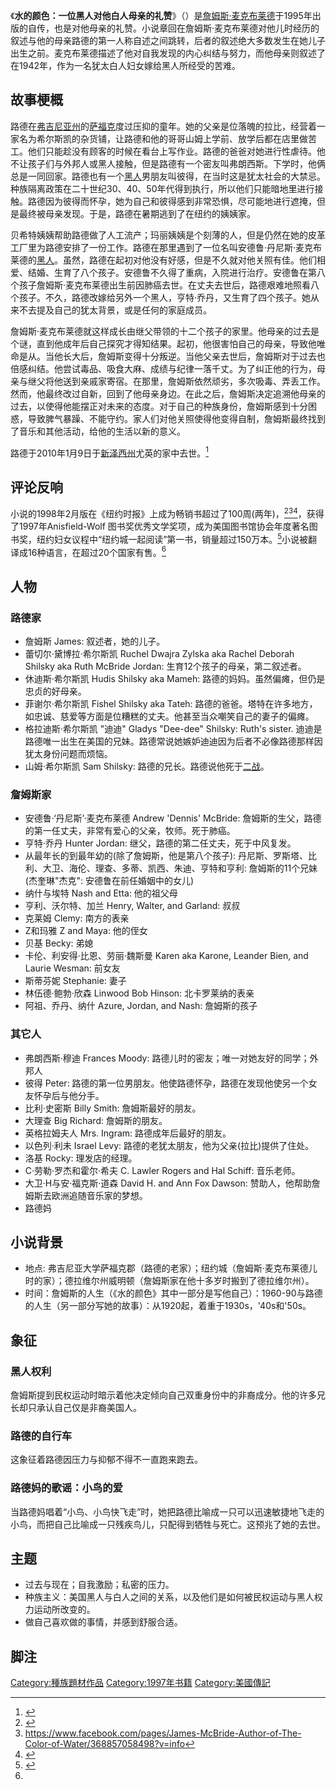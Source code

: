 《'''水的颜色：一位黑人对他白人母亲的礼赞'''》（{{lang-en|''The Color of Water: A Black Man's Tribute to His White Mother''}}）是[[詹姆斯·麦克布莱德|詹姆斯·麦克布莱德]]于1995年出版的自传，也是对他母亲的礼赞。小说章回在詹姆斯·麦克布莱德对他儿时经历的叙述与他的母亲路德的第一人称自述之间跳转，后者的叙述绝大多数发生在她儿子出生之前。麦克布莱德描述了他对自我发现的内心纠结与努力，而他母亲则叙述了在1942年，作为一名犹太白人妇女嫁给黑人所经受的苦难。

== 故事梗概 ==

路德在[[弗吉尼亚州|弗吉尼亚州]]的[[薩福克_(維吉尼亞州)|萨福克]]度过压抑的童年。她的父亲是位落魄的拉比，经营着一家名为希尔斯凯的杂货铺，让路德和他的哥哥山姆上学前、放学后都在店里做苦工。他们只能趁没有顾客的时候在看台上写作业。路德的爸爸对她进行性虐待。他不让孩子们与外邦人或黑人接触，但是路德有一个密友叫弗朗西斯。下学时，他俩总是一同回家。路德也有一个[[黑人|黑人]]男朋友叫彼得，在当时这是犹太社会的大禁忌。种族隔离政策在二十世纪30、40、50年代得到执行，所以他们只能暗地里进行接触。路德因为彼得而怀孕，她为自己和彼得感到非常恐惧，尽可能地进行遮掩，但是最终被母亲发现。于是，路德在暑期逃到了在纽约的姨姨家。

贝希特姨姨帮助路德做了人工流产；玛丽姨姨是个刻薄的人，但是仍然在她的皮革工厂里为路德安排了一份工作。路德在那里遇到了一位名叫安德鲁·丹尼斯·麦克布莱德的[[黑人|黑人]]。虽然，路德在起初对他没有好感，但是不久就对他关照有佳。他们相爱、结婚、生育了八个孩子。安德鲁不久得了重病，入院进行治疗。安德鲁在第八个孩子詹姆斯·麦克布莱德出生前因肺癌去世。在丈夫去世后，路德艰难地照看八个孩子。不久，路德改嫁给另外一个黑人，亨特·乔丹，又生育了四个孩子。她从来不去提及自己的犹太背景，或是任何的家庭成员。

詹姆斯·麦克布莱德就这样成长由继父带领的十二个孩子的家里。他母亲的过去是个谜，直到他成年后自己探究才得知结果。起初，他很害怕自己的母亲，导致他唯命是从。当他长大后，詹姆斯变得十分叛逆。当他父亲去世后，詹姆斯对于过去也倍感纠结。他尝试毒品、吸食大麻、成绩与纪律一落千丈。为了纠正他的行为，母亲与继父将他送到亲戚家寄宿。在那里，詹姆斯依然顽劣，多次吸毒、弄丢工作。然而，他最终改过自新，回到了他母亲身边。在此之后，詹姆斯决定追溯他母亲的过去，以使得他能摆正对未来的态度。对于自己的种族身份，詹姆斯感到十分困惑，导致脾气暴躁、不能守约。家人们对他关照使得他变得自制，詹姆斯最终找到了音乐和其他活动，给他的生活以新的意义。

路德于2010年1月9日于[[新泽西州|新泽西州]]尤英的家中去世。<ref name="Ruth McBride Jordan, Subject of Son's Book 'Color of Water,' Dies at 88">{{cite news|url=http://www.nytimes.com/2010/01/16/arts/16jordan.html|publisher=New York Times|title=Ruth McBride Jordan, Subject of Son’s Book ‘Color of Water,’ Dies at 88|accessdate=2010-01-28|first=Dennis|last=Hevesi|date=January 2010|archive-date=2010-01-27|archive-url=https://web.archive.org/web/20100127104103/http://www.nytimes.com/2010/01/16/arts/16jordan.html|dead-url=no}}</ref>

== 评论反响 ==
小说的1998年2月版在《纽约时报》上成为畅销书超过了100周(两年)，<ref>{{cite news | url=http://www.nytimes.com/2010/01/16/arts/16jordan.html | work=The New York Times | first=Dennis | last=Hevesi | title=Ruth McBride Jordan, Subject of Son's Book ‘Color of Water,' Dies at 88 | date=January 16, 2010 | accessdate=2013-07-06 | archive-date=2012-08-29 | archive-url=https://web.archive.org/web/20120829075628/http://www.nytimes.com/2010/01/16/arts/16jordan.html | dead-url=no }}</ref><ref>https://www.facebook.com/pages/James-McBride-Author-of-The-Color-of-Water/368857058498?v=info</ref><ref>{{cite web |url=http://www.joi.org/books/reading/colorof%20water_print.htm |title=存档副本 |accessdate=2011-06-08 |deadurl=yes |archiveurl=https://web.archive.org/web/20040820210631/http://www.joi.org/books/reading/colorof%20water_print.htm |archivedate=2004-08-20 }}</ref>，获得了1997年Anisfield-Wolf 图书奖优秀文学奖项，成为美国图书馆协会年度著名图书奖，纽约妇女议程中“纽约城一起阅读”第一书，销量超过150万本。<ref name="libwww.freelibrary.org">{{Cite web |url=http://libwww.freelibrary.org/onebook/obop04/char04.cfm |title=存档副本 |accessdate=2013-07-19 |archive-date=2013-07-23 |archive-url=https://web.archive.org/web/20130723135456/http://libwww.freelibrary.org/onebook/obop04/char04.cfm |dead-url=no }}</ref>小说被翻译成16种语言，在超过20个国家有售。<ref name="libwww.freelibrary.org"/>

== 人物 ==
===路德家===
*詹姆斯 James: 叙述者，她的儿子。
*蕾切尔·黛博拉·希尔斯凯 Ruchel Dwajra Zylska aka Rachel Deborah Shilsky aka Ruth McBride Jordan: 生育12个孩子的母亲，第二叙述者。
*休迪斯·希尔斯凯 Hudis Shilsky aka Mameh: 路德的妈妈。虽然偏瘫，但仍是忠贞的好母亲。
*菲谢尔·希尔斯凯 Fishel Shilsky aka Tateh: 路德的爸爸。塔特在许多地方，如忠诚、慈爱等方面是位糟糕的丈夫。他甚至当众嘲笑自己的妻子的偏瘫。
*格拉迪斯·希尔斯凯 "迪迪" Gladys "Dee-dee" Shilsky: Ruth's sister. 迪迪是路德唯一出生在美国的兄妹。路德常说她嫉妒迪迪因为后者不必像路德那样因犹太身份问题而烦恼。
*山姆·希尔斯凯 Sam Shilsky: 路德的兄长。路德说他死于[[二战|二战]]。

===詹姆斯家===
*安德鲁·‘丹尼斯’·麦克布莱德 Andrew 'Dennis' McBride: 詹姆斯的生父，路德的第一任丈夫，非常有爱心的父亲，牧师。死于肺癌。
*亨特·乔丹 Hunter Jordan: 继父，路德的第二任丈夫，死于中风复发。
*从最年长的到最年幼的(除了詹姆斯，他是第八个孩子): 丹尼斯、罗斯塔、比利、大卫、海伦、理查、多蒂、凯西、朱迪、亨特和亨利: 詹姆斯的11个兄妹(杰奎琳"杰克": 安德鲁在前任婚姻中的女儿)
*纳什与埃特 Nash and Etta: 他的祖父母
*亨利、沃尔特、加兰 Henry, Walter, and Garland: 叔叔
*克莱姆 Clemy: 南方的表亲
*Z和玛雅 Z and Maya: 他的侄女
*贝基 Becky: 弟媳
*卡伦、利安得·比恩、劳丽·魏斯曼 Karen aka Karone, Leander Bien, and Laurie Wesman: 前女友
*斯蒂芬妮 Stephanie: 妻子
*林伍德·鲍勃·欣森 Linwood Bob Hinson: 北卡罗莱纳的表亲
*阿祖、乔丹、纳什 Azure, Jordan, and Nash: 詹姆斯的孩子

===其它人===
*弗朗西斯·穆迪 Frances Moody: 路德儿时的密友；唯一对她友好的同学；外邦人
*彼得 Peter: 路德的第一位男朋友。他使路德怀孕，路德在发现他使另一个女友怀孕后与他分手。
*比利·史密斯 Billy Smith: 詹姆斯最好的朋友。
*大理查 Big Richard: 詹姆斯的朋友。
*英格拉姆夫人 Mrs. Ingram: 路德成年后最好的朋友。
*以色列·利未 Israel Levy: 路德的老犹太朋友，他为父亲(拉比)提供了住处。
*洛基 Rocky: 理发店的经理。
*C·劳勒·罗杰和霍尔·希夫 C. Lawler Rogers and Hal Schiff: 音乐老师。
*大卫·H与安·福克斯·道森 David H. and Ann Fox Dawson: 赞助人，他帮助詹姆斯去欧洲追随音乐家的梦想。
*路德妈

== 小说背景 ==
* 地点: 弗吉尼亚大学萨福克郡（路德的老家）；纽约城（詹姆斯·麦克布莱德儿时的家）；德拉维尔州威明顿（詹姆斯家在他十多岁时搬到了德拉维尔州）。
* 时间：詹姆斯的人生（《水的颜色》其中一部分是写他自己）：1960-90与路德的人生（另一部分写她的故事）：从1920起，着重于1930s，'40s和'50s。

== 象征 ==
=== 黑人权利 ===

詹姆斯提到民权运动时暗示着他决定倾向自己双重身份中的非裔成分。他的许多兄长却只承认自己仅是非裔美国人。

=== 路德的自行车 ===

这象征着路德因压力与抑郁不得不一直跑来跑去。

=== 路德妈的歌谣：小鸟的爱 ===

当路德妈唱着“小鸟、小鸟快飞走”时，她把路德比喻成一只可以迅速敏捷地飞走的小鸟，而把自己比喻成一只残疾鸟儿，只配得到牺牲与死亡。这预兆了她的去世。

== 主题 ==

* 过去与现在；自我激励；私密的压力。
* 种族主义：美国黑人与白人之间的关系，以及他们是如何被民权运动与黑人权力运动所改变的。
* 做自己喜欢做的事情，并感到舒服合适。

== 脚注 ==
{{reflist|2}}

[[Category:種族題材作品|Category:種族題材作品]]
[[Category:1997年书籍|Category:1997年书籍]]
[[Category:美國傳記|Category:美國傳記]]